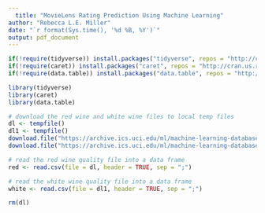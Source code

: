 ```yaml
---
  title: "MovieLens Rating Prediction Using Machine Learning"
author: "Rebecca L.E. Miller"
date: "`r format(Sys.time(), '%d %B, %Y')`"
output: pdf_document
---
```


```r
if(!require(tidyverse)) install.packages("tidyverse", repos = "http://cran.us.r-project.org")
if(!require(caret)) install.packages("caret", repos = "http://cran.us.r-project.org")
if(!require(data.table)) install.packages("data.table", repos = "http://cran.us.r-project.org")

library(tidyverse)
library(caret)
library(data.table)
```

```r
# download the red wine and white wine files to local temp files
dl <- tempfile()
dl1 <- tempfile()
download.file("https://archive.ics.uci.edu/ml/machine-learning-databases/wine-quality/winequality-red.csv", dl)
download.file("https://archive.ics.uci.edu/ml/machine-learning-databases/wine-quality/winequality-white.csv", dl1)

# read the red wine quality file into a data frame
red <- read.csv(file = dl, header = TRUE, sep = ";")

# read the white wine quality file into a data frame
white <- read.csv(file = dl1, header = TRUE, sep = ";")

rm(dl)
```

